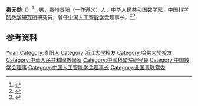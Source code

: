 '''秦元勋'''（{{bd|1923年|2月13日|2008年|9月14日}}）<ref>{{Cite web|title=千风万雨都过尽，依旧东南第一山|url=https://www.tsinghua.org.cn/info/1954/14143.htm|access-date=2021-07-06|author=郑力刚|date=2009-12-11|work=|publisher=[[清华大学校友总会|清华大学校友总会]]|language=zh|archive-date=2021-07-09|archive-url=https://web.archive.org/web/20210709183326/https://www.tsinghua.org.cn/info/1954/14143.htm|dead-url=no}}</ref>，男，[[贵州|贵州]][[贵阳|贵阳]]（一作[[遵义|遵义]]）人，[[中华人民共和国|中华人民共和国]]数学家，[[中国科学院数学研究所|中国科学院数学研究所]]研究员，曾任[[中国人工智能学会|中国人工智能学会]]理事长。<ref>{{Cite book|title=二十世纪中国名人辞典|author=蔡开松, 于信凤主编; 曾卓明, 周溯源, 赵书刚副主编|publisher=辽宁人民出版社|year=1991|isbn=9787205015756|location=沈阳|pages=}}</ref><ref>{{Cite book|title=贵州百科全书|author=孙淦, 庹文升, 何仁仲主编|publisher=中国大百科全书出版社|year=2005|isbn=9787500074069|location=贵阳|pages=}}</ref>

== 参考资料 ==
{{reflist}}

{{中国人物小作品}}
{{Navboxes 
| title  = 秦元勋在[[中华全国青年联合会|中华全国青年联合会]]的职务
| list1  =
{{中华全国青年联合会第三届委员会}}
}}
{{Navboxes 
| title  = 秦元勋在[[中国数学会|中国数学会]]的职务
| list1  =
{{中国数学会第三届理事会}}
{{中国数学会第四届理事会}}
}}

{{Authority control}}
{{DEFAULTSORT:Qin秦}}
[[Category:秦姓|Yuan]]
[[Category:贵阳人|Category:贵阳人]]
[[Category:浙江大學校友|Category:浙江大學校友]]
[[Category:哈佛大學校友|Category:哈佛大學校友]]
[[Category:中華人民共和國數學家|Category:中華人民共和國數學家]]
[[Category:中國科學院研究員|Category:中國科學院研究員]]
[[Category:中国数学会理事|Category:中国数学会理事]]
[[Category:中国人工智能学会理事长|Category:中国人工智能学会理事长]]
[[Category:全国青联常委|Category:全国青联常委]]